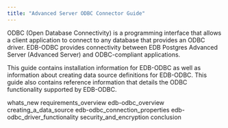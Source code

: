 ```yaml
---
title: "Advanced Server ODBC Connector Guide"
---
```




ODBC (Open Database Connectivity) is a programming interface that allows a client application to connect to any database that provides an ODBC driver. EDB-ODBC provides connectivity between EDB Postgres Advanced Server (Advanced Server) and ODBC-compliant applications.

This guide contains installation information for EDB-ODBC as well as information about creating data source definitions for EDB-ODBC. This guide also contains reference information that details the ODBC functionality supported by EDB-ODBC.

<div class="toctree" maxdepth="3">

whats\_new requirements\_overview edb-odbc\_overview creating\_a\_data\_source edb-odbc\_connection\_properties edb-odbc\_driver\_functionality security\_and\_encryption conclusion

</div>
